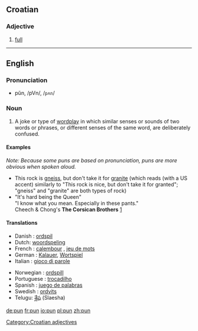 
==Croatian==

=== Adjective ===

#[[full]]

[[Category:Croatian adjectives]]
----

==English==
=== Pronunciation ===
*pŭn, /pVn/, /<tt>pʌn</tt>/

=== Noun ===
{{en-noun-reg}}

# A joke or type of [[wordplay]] in which similar senses or sounds of two words or phrases, or different senses of the same word, are deliberately confused.

==== Examples ====
''Note: Because some puns are based on pronunciation, puns are more obvious when spoken aloud.''
*This rock is [[gneiss]], but don't take it for [[granite]] (which reads (with a US accent) similarly to "This rock is nice, but don't take it for granted"; "gneiss" and "granite" are both types of rock)
* "It's hard being the Queen"<br>"I know what you mean. Especially in these pants."<br>Cheech & Chong's '''The Corsican Brothers''' [http://mgmua.com/audiotrax.do?wma=CORSICA-CL02_Queen.wma&artist=Cheech%20Marin%20(Luis),%20Edie%20McClurg%20(the%20Queen)&title=CORSICA-CL02_Queen.wma&desc=CORSICA-CL02_Queen.wma]

====Translations====
{{top}}
* Danish : [[ordspil]] {{n}}
* Dutch: [[woordspeling]] {{f}}
* French : [[calembour]] {{m}}, [[jeu de mots]] {{m}} 
* German : [[Kalauer]], [[Wortspiel]] {{n}}
* Italian : [[gioco di parole]]
{{mid}}
* Norwegian : [[ordspill]] {{n}}
* Portuguese : [[trocadilho]] {{m}}
* Spanish : [[juego de palabras]] {{m}}
* Swedish : [[ordvits]] {{c}}
*Telugu: [[శ్లేష]] (Slaesha)
{{bottom}}

[[de:pun]]
[[fr:pun]]
[[io:pun]]
[[pl:pun]]
[[zh:pun]]